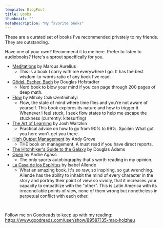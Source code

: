 ```yaml
---
template: BlogPost
title: Books
thumbnail: ""
metaDescription: "My favorite books"
---
```



These are a curated set of books I've recommended privately to my friends. They are outstanding.

Have one of your own? Recommend it to me <Link to="leave-a-message">here</Link>.
Prefer to listen to audiobooks? Here's a <Link to="audiobooks">sprout</Link> specifically for you.

- [Meditations](https://www.amazon.com/Meditations-New-Translation-Marcus-Aurelius/dp/0812968255) by Marcus Aurelius
  - This is a book I carry with me everywhere I go. It has the best wisdom-to-words ratio of any book I've read.
- [Gödel, Escher, Bach](https://www.amazon.com/G%C3%B6del-Escher-Bach-Eternal-Golden/dp/0465026567/ref=sr_1_1?crid=230J1Q8W5B7PV&dchild=1&keywords=godel+escher+bach&qid=1623107249&s=books&sprefix=Godel+Es%2Cstripbooks-intl-ship%2C216&sr=1-1) by Douglas Hofstadter
  - Nerd book to blow your mind if you can page through 200 pages of deep math.
- [Flow](https://www.amazon.com/Flow-Psychology-Experience-Perennial-Classics/dp/0061339202/ref=sr_1_1?crid=3VA3B22XMJCXO&dchild=1&keywords=flow+mihaly+csikszentmihalyi&qid=1623107276&s=books&sprefix=flow+%2Cstripbooks-intl-ship%2C217&sr=1-1) by Mihaly Csikszentmihalyi
  - Flow, the state of mind where time flies and you're not aware of yourself.
    This book explores its nature and how to trigger it. Whenever I feel stuck,
    I seek flow states to help me escape the stuckness (currently: kitesurfing)
- [The Art of Learning](https://www.amazon.com/Art-Learning-Journey-Optimal-Performance/dp/0743277465/ref=tmm_pap_swatch_0?_encoding=UTF8&qid=1623107423&sr=1-1) by Josh Waitzkin
  - Practical advice on how to go from 90% to 99%. Spoiler: What got you here
    won't get you there.
- [High Output Management](https://www.amazon.com/High-Output-Management/dp/B08Z8K64S2/ref=sr_1_1?crid=2ZTIFT50BSX79&dchild=1&keywords=high+output+management&qid=1623107463&s=books&sprefix=high+out%2Cstripbooks-intl-ship%2C214&sr=1-1) by Andy Grove
  - THE book on management. A must read if you have direct reports.
- [The Hitchhiker's Guide to the Galaxy](https://www.amazon.com/Hitchhikers-Guide-Galaxy-Douglas-Adams/dp/0345418913/ref=tmm_pap_swatch_0?_encoding=UTF8&qid=1623107489&sr=1-1) by Douglas Adams
- [Open](https://www.amazon.com/Open-Autobiography-Andre-Agassi/dp/0307388409) by Andre Agassi
  - The only sports autobiography that's worth reading in my opinion.
- [La Casa de los Espíritus](https://www.amazon.com/casa-los-esp%C3%ADritus-CONTEMPORANEA/dp/8483462036) by Isabel Allende
  - What an amazing book. It's so raw, so inspiring, so gut wrenching. Allende
    has the ability to inhabit the mind of every character in the story and
portray their point of view so vividly, that it increases your capacity to
empathize with the "other". This is Latin America with its irreconcilable points
of view, none of them wrong but nonetheless in perpetual conflict with each
other.


<br/>

Follow me on Goodreads to keep up with my reading:
https://www.goodreads.com/user/show/89587135-max-holzheu
